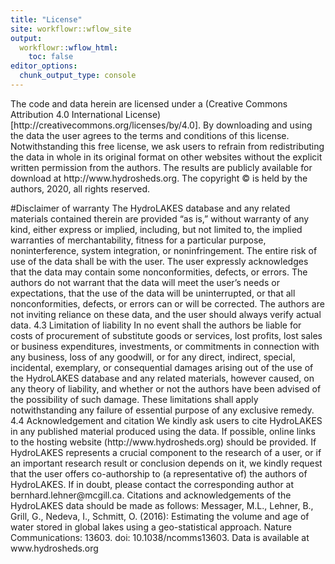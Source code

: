 ```yaml
---
title: "License"
site: workflowr::wflow_site
output:
  workflowr::wflow_html:
    toc: false
editor_options:
  chunk_output_type: console
---
```


  The code and data herein are licensed under a (Creative Commons Attribution 4.0 International License)[http://creativecommons.org/licenses/by/4.0]. By downloading and using the data the user agrees to the terms and conditions of this license. 
Notwithstanding this free license, we ask users to refrain from redistributing the data in whole in its original format on other websites without the explicit written permission from the authors. The results are publicly available for download at
http://www.hydrosheds.org. The copyright © is held by the authors, 2020, all
rights reserved.

#Disclaimer of warranty
The HydroLAKES database and any related materials contained therein are provided “as is,”
without warranty of any kind, either express or implied, including, but not limited to, the implied
warranties of merchantability, fitness for a particular purpose, noninterference, system
integration, or noninfringement. The entire risk of use of the data shall be with the user. The user
expressly acknowledges that the data may contain some nonconformities, defects, or errors. The
authors do not warrant that the data will meet the user's needs or expectations, that the use of the
data will be uninterrupted, or that all nonconformities, defects, or errors can or will be corrected.
The authors are not inviting reliance on these data, and the user should always verify actual data.
4.3 Limitation of liability
In no event shall the authors be liable for costs of procurement of substitute goods or services,
lost profits, lost sales or business expenditures, investments, or commitments in connection with
any business, loss of any goodwill, or for any direct, indirect, special, incidental, exemplary, or
consequential damages arising out of the use of the HydroLAKES database and any related
materials, however caused, on any theory of liability, and whether or not the authors have been
advised of the possibility of such damage. These limitations shall apply notwithstanding any
failure of essential purpose of any exclusive remedy.
4.4 Acknowledgement and citation
We kindly ask users to cite HydroLAKES in any published material produced using the data. If
possible, online links to the hosting website (http://www.hydrosheds.org) should be provided.
If HydroLAKES represents a crucial component to the research of a user, or if an important
research result or conclusion depends on it, we kindly request that the user offers co-authorship
to (a representative of) the authors of HydroLAKES. If in doubt, please contact the
corresponding author at bernhard.lehner@mcgill.ca.
Citations and acknowledgements of the HydroLAKES data should be made as follows:
Messager, M.L., Lehner, B., Grill, G., Nedeva, I., Schmitt, O. (2016): Estimating the volume and
age of water stored in global lakes using a geo-statistical approach. Nature Communications:
13603. doi: 10.1038/ncomms13603. Data is available at www.hydrosheds.org

